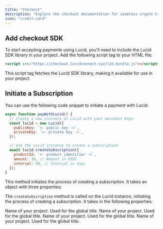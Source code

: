 ```yaml
---
title: "Checkout"
description: "Explore the checkout documentation for seamless crypto Crypto Subscriptions & Recurring Payments."
icon: "credit-card"
---
```


## Add checkout SDK

To start accepting payments using Lucid, you'll need to include the Lucid SDK library in your project. Add the following script tag to your HTML file:

```html
<script src="https://checkout.lucidconnect.xyz/lib.bundle.js"></script>
```

This script tag fetches the Lucid SDK library, making it available for use in your project.

## Initiate a Subscription

You can use the following code snippet to initiate a payment with Lucid:

```js
async function payWithLucid() {
  // Create a new instance of Lucid with your merchant keys
  const lucid = new Lucid({
    publicKey: `<- public key ->`,
    privateKey: `<- private key ->`,
  });

  // Use the Lucid instance to create a subscription
  await lucid.createSubscription({
    productId: `<- product identifier ->`,
    amount: 10, // Amount in USDC
    interval: 30, // Interval in days
  });
}
```

This method initiates the process of creating a subscription. It takes an object with three properties:

The `createSubscription` method is called on the Lucid instance, initiating the process of creating a subscription. It takes in the following properties:

<ResponseField name="productId" type="string" required>
Name of your project. Used for the global title.

</ResponseField>

<ResponseField name="amount" type="number" required>
Name of your project. Used for the global title.

</ResponseField>

<ResponseField name="interval" type="number" required>
Name of your project. Used for the global title.

</ResponseField>

<ResponseField name="nextChargeDate" type="string" optional>
Name of your project. Used for the global title.

</ResponseField>

